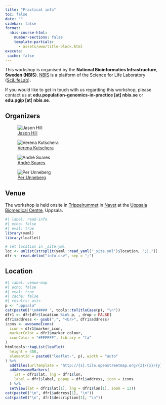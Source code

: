 ```yaml
---
title: "Practical info"
toc: false
date: ""
sidebar: false
format:
  nbis-course-html:
    number-sections: false
    template-partials:
      - assets/www/title-block.html
execute:
 cache: false
---
```


This workshop is organised by the **National Bioinformatics
Infrastructure, Sweden (NBIS)**. [NBIS](https://nbis.se) is a platform
of the Science for Life Laboratory
([SciLifeLab](https://www.scilifelab.se/)).

If you would like to get in touch with us regarding this workshop,
please contact us at **edu.population-genomics-in-practice [at]
nbis.se** or **edu.pgip [at] nbis.se**.

## Organizers

::: {.organisers-parent}

::: {.organisers-child}

![[Jason
Hill](https://nbis.se/about/staff)](assets/profile/jason-hill.jpg)

:::

::: {.organisers-child}

![[Verena
Kutschera](https://nbis.se/about/staff)](assets/profile/verena-kutschera.jpg)

:::

::: {.organisers-child}

![[André Soares](https://nbis.se/about/staff)](assets/profile/andre-soares.png)

:::

::: {.organisers-child}

![[Per
Unneberg](https://nbis.se/about/staff)](assets/profile/per-unneberg.png)

:::

:::

## Venue

The workshop is held onsite in
[Trippelrummet](https://www.bmc.uu.se/scilifelab-navet-inglish/meeting-rooms-in-navet/#anchor-933950)
in [Navet](https://www.bmc.uu.se/scilifelab-navet-inglish/) at the
[Uppsala Biomedical Centre](https://www.bmc.uu.se/), Uppsala.

```r
#| label: read-info
#| echo: false
#| eval: true
library(yaml)
library(leaflet)

# set location in _site.yml
loc <- unlist(strsplit(yaml::read_yaml("_site.yml")$location, ";|,"))
dfr <- read.delim("info.csv", sep = ";")
```

:::{.panel-tabset}

## Location

```r
#| label: venue-map
#| echo: false
#| eval: true
#| cache: false
#| results: asis
p <- "uppsala"
cat(paste0("\n##### ", tools::toTitleCase(p), "\n"))
dfr1 <- dfr[dfr$location %in% p, , drop = FALSE]
dfr1$address <- gsub(",", "<br>", dfr1$address)
icons <- awesomeIcons(
  icon = dfr1$marker_icon,
  markerColor = dfr1$marker_colour,
  iconColor = "#FFFFFF", library = "fa"
)
htmltools::tagList(leaflet(
  height = 450,
  elementId = paste0("leaflet-", p), width = "auto"
) %>%
  addTiles(urlTemplate = "http://{s}.tile.openstreetmap.org/{z}/{x}/{y}.png") %>%
  addAwesomeMarkers(
    lat = dfr1$lat, lng = dfr1$lon,
    label = dfr1$label, popup = dfr1$address, icon = icons
  ) %>%
  setView(lat = dfr1$lat[1], lng = dfr1$lon[1], zoom = 13))
cat(paste0("\n", dfr1$address[1], "\n"))
cat(paste0("\n", dfr1$description[1], "\n"))
```

:::
